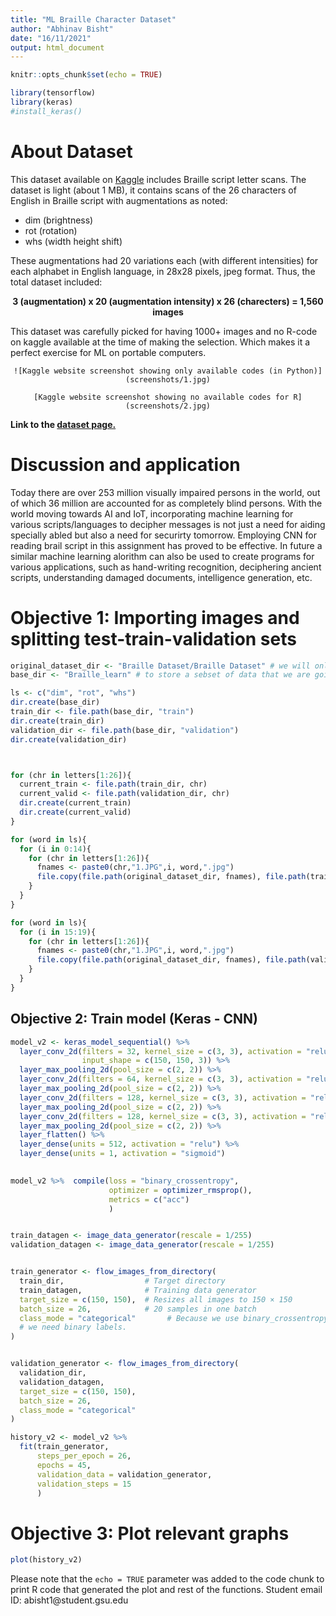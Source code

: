 ```yaml
---
title: "ML Braille Character Dataset"
author: "Abhinav Bisht"
date: "16/11/2021"
output: html_document
---
```


```r
knitr::opts_chunk$set(echo = TRUE)

library(tensorflow)
library(keras)
#install_keras()
```

# About Dataset

This dataset available on [Kaggle]("https://www.kaggle.com/shanks0465/braille-character-dataset") includes Braille script letter scans. The dataset is light (about 1 MB), it contains scans of the 26 characters of English in Braille script with augmentations as noted:

- dim (brightness)
- rot (rotation)
- whs (width height shift)

These augmentations had 20 variations each (with different intensities) for each alphabet in English language, in 28x28 pixels, jpeg format.
Thus, the total dataset included: 

<center>

**3 (augmentation) x 20 (augmentation intensity) x 26 (charecters) = 1,560 images**

</center>

This dataset was carefully picked for having 1000+ images and no R-code on kaggle available at the time of making the selection. Which makes it a perfect exercise for ML on portable computers.

<center>
```
![Kaggle website screenshot showing only available codes (in Python)](screenshots/1.jpg)

[Kaggle website screenshot showing no available codes for R](screenshots/2.jpg)
```
</center>


**Link to the [dataset page.]('https://www.kaggle.com/shanks0465/braille-character-dataset')**


# Discussion and application

Today there are over 253 million visually impaired persons in the world, out of which 36 million are accounted for as completely blind persons. With the world moving towards AI and IoT, incorporating machine learning for various scripts/languages to decipher messages is not just a need for aiding specially abled but also a need for securirty tomorrow. Employing CNN for reading brail script in this assignment has proved to be effective. 
In future a similar machine learning alorithm can also be used to create programs for various applications, such as hand-writing recognition, deciphering ancient scripts, understanding damaged documents, intelligence generation, etc. 

# Objective 1: Importing images and splitting test-train-validation sets

```r
original_dataset_dir <- "Braille Dataset/Braille Dataset" # we will only use the labelled data
base_dir <- "Braille_learn" # to store a sebset of data that we are going to use

ls <- c("dim", "rot", "whs")
dir.create(base_dir)
train_dir <- file.path(base_dir, "train")
dir.create(train_dir)
validation_dir <- file.path(base_dir, "validation")
dir.create(validation_dir)



for (chr in letters[1:26]){
  current_train <- file.path(train_dir, chr)
  current_valid <- file.path(validation_dir, chr)
  dir.create(current_train)
  dir.create(current_valid)
}

for (word in ls){
  for (i in 0:14){
    for (chr in letters[1:26]){
      fnames <- paste0(chr,"1.JPG",i, word,".jpg")
      file.copy(file.path(original_dataset_dir, fnames), file.path(train_dir, chr))
    }
  }
}

for (word in ls){
  for (i in 15:19){
    for (chr in letters[1:26]){
      fnames <- paste0(chr,"1.JPG",i, word,".jpg")
      file.copy(file.path(original_dataset_dir, fnames), file.path(validation_dir, chr))
    }
  }
}


```

## Objective 2: Train model (Keras - CNN)


```r
model_v2 <- keras_model_sequential() %>%
  layer_conv_2d(filters = 32, kernel_size = c(3, 3), activation = "relu",
                input_shape = c(150, 150, 3)) %>%
  layer_max_pooling_2d(pool_size = c(2, 2)) %>%
  layer_conv_2d(filters = 64, kernel_size = c(3, 3), activation = "relu") %>%
  layer_max_pooling_2d(pool_size = c(2, 2)) %>%
  layer_conv_2d(filters = 128, kernel_size = c(3, 3), activation = "relu") %>%
  layer_max_pooling_2d(pool_size = c(2, 2)) %>%
  layer_conv_2d(filters = 128, kernel_size = c(3, 3), activation = "relu") %>%
  layer_max_pooling_2d(pool_size = c(2, 2)) %>%
  layer_flatten() %>%
  layer_dense(units = 512, activation = "relu") %>%
  layer_dense(units = 1, activation = "sigmoid")
    

model_v2 %>%  compile(loss = "binary_crossentropy",
                      optimizer = optimizer_rmsprop(),
                      metrics = c("acc")
                      )


train_datagen <- image_data_generator(rescale = 1/255)
validation_datagen <- image_data_generator(rescale = 1/255)


train_generator <- flow_images_from_directory(
  train_dir,                  # Target directory
  train_datagen,              # Training data generator
  target_size = c(150, 150),  # Resizes all images to 150 × 150
  batch_size = 26,            # 20 samples in one batch
  class_mode = "categorical"       # Because we use binary_crossentropy loss,
  # we need binary labels.
)


validation_generator <- flow_images_from_directory(
  validation_dir,
  validation_datagen,
  target_size = c(150, 150),
  batch_size = 26,
  class_mode = "categorical"
)

history_v2 <- model_v2 %>%
  fit(train_generator,
      steps_per_epoch = 26,
      epochs = 45,
      validation_data = validation_generator,
      validation_steps = 15
      ) 

```

# Objective 3: Plot relevant graphs

```r
plot(history_v2)
```

Please note that the `echo = TRUE` parameter was added to the code chunk to print R code that generated the plot and rest of the functions. 
Student email ID: abisht1@student.gsu.edu